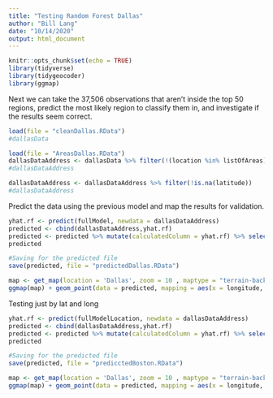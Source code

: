 ```yaml
---
title: "Testing Random Forest Dallas"
author: "Bill Lang"
date: "10/14/2020"
output: html_document
---
```


```r
knitr::opts_chunk$set(echo = TRUE)
library(tidyverse)
library(tidygeocoder)
library(ggmap)
```


Next we can take the 37,506 observations that aren't inside the top 50 regions, predict the most likely region to classify them in, and investigate if the results seem correct.

```r
load(file = "cleanDallas.RData")
#dallasData
```

```r
load(file = "AreasDallas.RData")
dallasDataAddress <- dallasData %>% filter(!(location %in% listOfAreas))
#dallasDataAddress 
```

```r
dallasDataAddress <- dallasDataAddress %>% filter(!is.na(latitude))
#dallasDataAddress
```

Predict the data using the previous model and map the results for validation. 

```r
yhat.rf <- predict(fullModel, newdata = dallasDataAddress)
predicted <- cbind(dallasDataAddress,yhat.rf)
predicted <- predicted %>% mutate(calculatedColumn = yhat.rf) %>% select(-yhat.rf)
predicted

#Saving for the predicted file
save(predicted, file = "predictedDallas.RData")
```


```r
map <- get_map(location = 'Dallas', zoom = 10 , maptype = "terrain-background", source = 'google', color = 'color')
ggmap(map) + geom_point(data = predicted, mapping = aes(x = longitude, y = latitude, color = factor(calculatedColumn)), size = 1)#+ theme(legend.position = "none")

```




Testing just by lat and long

```r
yhat.rf <- predict(fullModelLocation, newdata = dallasDataAddress)
predicted <- cbind(dallasDataAddress,yhat.rf)
predicted <- predicted %>% mutate(calculatedColumn = yhat.rf) %>% select(-yhat.rf)
predicted

#Saving for the predicted file
save(predicted, file = "predicctedBoston.RData")
```


```r
map <- get_map(location = 'Dallas', zoom = 10 , maptype = "terrain-background", source = 'google', color = 'color')
ggmap(map) + geom_point(data = predicted, mapping = aes(x = longitude, y = latitude, color = factor(calculatedColumn)), size = .1)#+ theme(legend.position = "none")
```




